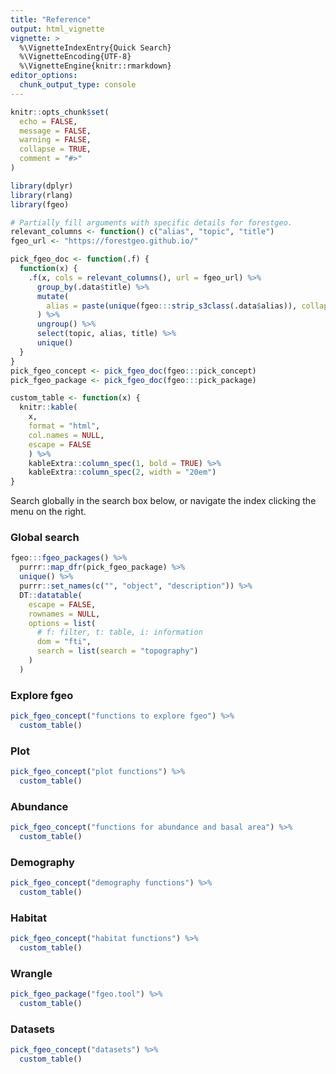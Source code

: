 ```yaml
---
title: "Reference"
output: html_vignette
vignette: >
  %\VignetteIndexEntry{Quick Search}
  %\VignetteEncoding{UTF-8}
  %\VignetteEngine{knitr::rmarkdown}
editor_options: 
  chunk_output_type: console
---
```


```r
knitr::opts_chunk$set(
  echo = FALSE,
  message = FALSE,
  warning = FALSE,
  collapse = TRUE,
  comment = "#>"
)
```

```r
library(dplyr)
library(rlang)
library(fgeo)
```

```r
# Partially fill arguments with specific details for forestgeo.
relevant_columns <- function() c("alias", "topic", "title")
fgeo_url <- "https://forestgeo.github.io/"

pick_fgeo_doc <- function(.f) {
  function(x) {
    .f(x, cols = relevant_columns(), url = fgeo_url) %>% 
      group_by(.data$title) %>% 
      mutate(
        alias = paste(unique(fgeo:::strip_s3class(.data$alias)), collapse = ", ")
      ) %>% 
      ungroup() %>% 
      select(topic, alias, title) %>% 
      unique()
  }
}
pick_fgeo_concept <- pick_fgeo_doc(fgeo:::pick_concept)
pick_fgeo_package <- pick_fgeo_doc(fgeo:::pick_package)
```

```r
custom_table <- function(x) {
  knitr::kable(
    x, 
    format = "html",
    col.names = NULL,
    escape = FALSE
    ) %>%
    kableExtra::column_spec(1, bold = TRUE) %>% 
    kableExtra::column_spec(2, width = "20em")
}
```

Search globally in the search box below, or navigate the index clicking the menu on the right.

### Global search

```r
fgeo:::fgeo_packages() %>% 
  purrr::map_dfr(pick_fgeo_package) %>% 
  unique() %>% 
  purrr::set_names(c("", "object", "description")) %>% 
  DT::datatable(
    escape = FALSE,
    rownames = NULL,
    options = list(
      # f: filter, t: table, i: information
      dom = "fti",
      search = list(search = "topography")
    )
  )
```

### Explore fgeo

```r
pick_fgeo_concept("functions to explore fgeo") %>% 
  custom_table()
```

### Plot

```r
pick_fgeo_concept("plot functions") %>% 
  custom_table()
```

### Abundance

```r
pick_fgeo_concept("functions for abundance and basal area") %>% 
  custom_table()
```

### Demography

```r
pick_fgeo_concept("demography functions") %>% 
  custom_table()
```

### Habitat

```r
pick_fgeo_concept("habitat functions") %>% 
  custom_table()
```

### Wrangle

```r
pick_fgeo_package("fgeo.tool") %>% 
  custom_table()
```

### Datasets

```r
pick_fgeo_concept("datasets") %>% 
  custom_table()
```

